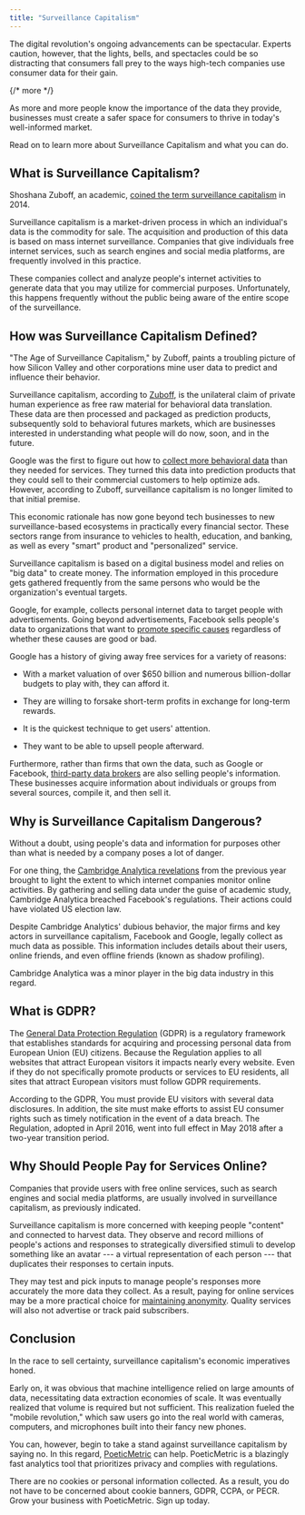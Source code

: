 ```yaml
---
title: "Surveillance Capitalism"
---
```


The digital revolution's ongoing advancements can be spectacular. Experts caution, however, that the lights, bells, and spectacles could be so distracting that consumers fall prey to the ways high-tech companies use consumer data for their gain.

{/* more */}

As more and more people know the importance of the data they provide, businesses must create a safer space for consumers to thrive in today's well-informed market.

Read on to learn more about Surveillance Capitalism and what you can do.

## What is Surveillance Capitalism?

Shoshana Zuboff, an academic, [coined the term surveillance capitalism](https://news.harvard.edu/gazette/story/2019/03/harvard-professor-says-surveillance-capitalism-is-undermining-democracy/) in 2014.

Surveillance capitalism is a market-driven process in which an individual's data is the commodity for sale. The acquisition and production of this data is based on mass internet surveillance. Companies that give individuals free internet services, such as search engines and social media platforms, are frequently involved in this practice.

These companies collect and analyze people's internet activities to generate data that you may utilize for commercial purposes. Unfortunately, this happens frequently without the public being aware of the entire scope of the surveillance.

## How was Surveillance Capitalism Defined?

"The Age of Surveillance Capitalism," by Zuboff, paints a troubling picture of how Silicon Valley and other corporations mine user data to predict and influence their behavior.

Surveillance capitalism, according to [Zuboff](https://twitter.com/shoshanazuboff), is the unilateral claim of private human experience as free raw material for behavioral data translation. These data are then processed and packaged as prediction products, subsequently sold to behavioral futures markets, which are businesses interested in understanding what people will do now, soon, and in the future.

Google was the first to figure out how to [collect more behavioral data](https://www.nbcnews.com/tech/tech-news/google-sells-future-powered-your-personal-data-n870501) than they needed for services. They turned this data into prediction products that they could sell to their commercial customers to help optimize ads. However, according to Zuboff, surveillance capitalism is no longer limited to that initial premise.

This economic rationale has now gone beyond tech businesses to new surveillance-based ecosystems in practically every financial sector. These sectors range from insurance to vehicles to health, education, and banking, as well as every "smart" product and "personalized" service.

Surveillance capitalism is based on a digital business model and relies on "big data" to create money. The information employed in this procedure gets gathered frequently from the same persons who would be the organization's eventual targets.

Google, for example, collects personal internet data to target people with advertisements. Going beyond advertisements, Facebook sells people's data to organizations that want to [promote specific causes](https://www.bbc.com/news/technology-46618582) regardless of whether these causes are good or bad.

Google has a history of giving away free services for a variety of reasons:

-   With a market valuation of over $650 billion and numerous billion-dollar budgets to play with, they can afford it.

-   They are willing to forsake short-term profits in exchange for long-term rewards.

-   It is the quickest technique to get users' attention.

-   They want to be able to upsell people afterward.

Furthermore, rather than firms that own the data, such as Google or Facebook, [third-party data brokers](https://www.eff.org/deeplinks/2021/07/data-brokers-are-problem) are also selling people's information. These businesses acquire information about individuals or groups from several sources, compile it, and then sell it.

## Why is Surveillance Capitalism Dangerous?

Without a doubt, using people's data and information for purposes other than what is needed by a company poses a lot of danger.

For one thing, the [Cambridge Analytica revelations](https://www.businessinsider.com/cambridge-analytica-whistleblower-christopher-wylie-facebook-data-2019-10) from the previous year brought to light the extent to which internet companies monitor online activities. By gathering and selling data under the guise of academic study, Cambridge Analytica breached Facebook's regulations. Their actions could have violated US election law.

Despite Cambridge Analytics' dubious behavior, the major firms and key actors in surveillance capitalism, Facebook and Google, legally collect as much data as possible. This information includes details about their users, online friends, and even offline friends (known as shadow profiling).

Cambridge Analytica was a minor player in the big data industry in this regard.

## What is GDPR?

The [General Data Protection Regulation](https://gdpr.eu/what-is-gdpr/) (GDPR) is a regulatory framework that establishes standards for acquiring and processing personal data from European Union (EU) citizens. Because the Regulation applies to all websites that attract European visitors it impacts nearly every website. Even if they do not specifically promote products or services to EU residents, all sites that attract European visitors must follow GDPR requirements.

According to the GDPR, You must provide EU visitors with several data disclosures. In addition, the site must make efforts to assist EU consumer rights such as timely notification in the event of a data breach. The Regulation, adopted in April 2016, went into full effect in May 2018 after a two-year transition period.

## Why Should People Pay for Services Online?

Companies that provide users with free online services, such as search engines and social media platforms, are usually involved in surveillance capitalism, as previously indicated.

Surveillance capitalism is more concerned with keeping people "content" and connected to harvest data. They observe and record millions of people's actions and responses to strategically diversified stimuli to develop something like an avatar --- a virtual representation of each person --- that duplicates their responses to certain inputs.

They may test and pick inputs to manage people's responses more accurately the more data they collect. As a result, paying for online services may be a more practical choice for [maintaining anonymity](https://www.marketwatch.com/story/will-americans-pay-companies-to-protect-their-personal-data-heres-their-answer-2019-01-17). Quality services will also not advertise or track paid subscribers.

## Conclusion

In the race to sell certainty, surveillance capitalism's economic imperatives honed.

Early on, it was obvious that machine intelligence relied on large amounts of data, necessitating data extraction economies of scale. It was eventually realized that volume is required but not sufficient. This realization fueled the "mobile revolution," which saw users go into the real world with cameras, computers, and microphones built into their fancy new phones.

You can, however, begin to take a stand against surveillance capitalism by saying no. In this regard, [PoeticMetric](https://www.poeticmetric.com/) can help. PoeticMetric is a blazingly fast analytics tool that prioritizes privacy and complies with regulations.

There are no cookies or personal information collected. As a result, you do not have to be concerned about cookie banners, GDPR, CCPA, or PECR. Grow your business with PoeticMetric. Sign up today.
